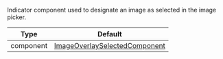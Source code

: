 Indicator component used to designate an image as selected in the image picker.

| Type      | Default                                                                                                                                                                                 |
| --------- | --------------------------------------------------------------------------------------------------------------------------------------------------------------------------------------- |
| component | [ImageOverlaySelectedComponent](https://github.com/GetStream/stream-chat-react-native/blob/main/package/src/components/AttachmentPicker/components/ImageOverlaySelectedComponent.tsx) |

